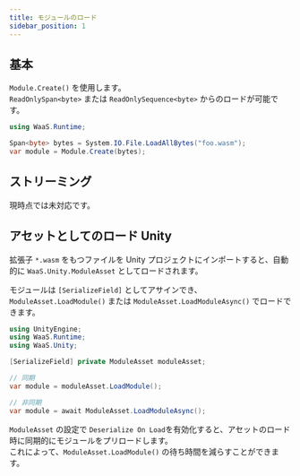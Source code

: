 ```yaml
---
title: モジュールのロード
sidebar_position: 1
---
```



## 基本

`Module.Create()` を使用します。  
`ReadOnlySpan<byte>` または `ReadOnlySequence<byte>` からのロードが可能です。

```csharp
using WaaS.Runtime;

Span<byte> bytes = System.IO.File.LoadAllBytes("foo.wasm");
var module = Module.Create(bytes);
```

## ストリーミング

現時点では未対応です。

## アセットとしてのロード <Badge>Unity</Badge>

拡張子 `*.wasm` をもつファイルを Unity プロジェクトにインポートすると、自動的に `WaaS.Unity.ModuleAsset` としてロードされます。

モジュールは `[SerializeField]` としてアサインでき、`ModuleAsset.LoadModule()` または `ModuleAsset.LoadModuleAsync()` でロードできます。

```csharp
using UnityEngine;
using WaaS.Runtime;
using WaaS.Unity;

[SerializeField] private ModuleAsset moduleAsset;

// 同期
var module = moduleAsset.LoadModule();

// 非同期
var module = await ModuleAsset.LoadModuleAsync();
```

`ModuleAsset` の設定で `Deserialize On Load`を有効化すると、アセットのロード時に同期的にモジュールをプリロードします。  
これによって、`ModuleAsset.LoadModule()` の待ち時間を減らすことができます。
